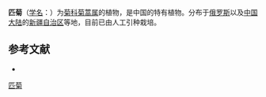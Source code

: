 {{Speciesbox
| name = 匹菊
| status = 
| status_system = 
| image =
| genus = Tanacetum
| species = corymbiforma
| authority = Tavel.
}}

'''匹菊'''（[[学名|学名]]：{{lang|la|''Tanacetum corymbiforma''}}）为[[菊科|菊科]][[菊蒿属|菊蒿属]]的植物，是中国的特有植物。分布于[[俄罗斯|俄罗斯]]以及[[中国大陆|中国大陆]]的[[新疆自治区|新疆自治区]]等地，目前已由人工引种栽培。

== 参考文献 ==
<div class="references-small">
* {{cite web| url =http://www.bioinfo.cn/db05/KmzwSpecies.php?action=view&id=4193| title =匹菊| work =《中国高等植物数据库全库》| publisher =中国科学院微生物研究所| author =昆明植物研究所| accessdate =2009-02-25| deadurl =yes| archiveurl =https://web.archive.org/web/20160305052344/http://www.bioinfo.cn/db05/KmzwSpecies.php?action=view&id=4193| archivedate =2016-03-05}}
</div>

[[Category:菊蒿属|匹菊]]


{{植物小作品}}